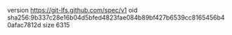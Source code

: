 version https://git-lfs.github.com/spec/v1
oid sha256:9b337c28e16b04d5bfed4823fae084b89bf427b6539cc8165456b40afac7812d
size 6315
